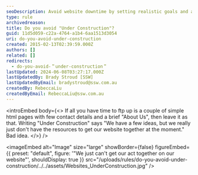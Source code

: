 ```yaml
---
seoDescription: Avoid website downtime by setting realistic goals and allocating necessary resources for a complete online presence.
type: rule
archivedreason:
title: Do you avoid "Under Construction"?
guid: 11d5d059-c22a-4764-a1b4-6aa1513d3054
uri: do-you-avoid-under-construction
created: 2015-02-13T02:39:59.000Z
authors: []
related: []
redirects:
  - do-you-avoid-＂under-construction＂
lastUpdated: 2024-06-08T03:27:17.000Z
lastUpdatedBy: Brady Stroud [SSW]
lastUpdatedByEmail: bradystroud@ssw.com.au
createdBy: RebeccaLiu
createdByEmail: RebeccaLiu@ssw.com.au
---
```


<introEmbed
  body={<>
If all you have time to ftp up is a couple of simple html pages with few contact details and a brief "About Us", then leave it as that. Writing "Under Construction" says "We have a few ideas, but we really just don't have the resources to get our website together at the moment." Bad idea.
  </>}
/>

<imageEmbed
  alt="Image"
  size="large"
  showBorder={false}
  figureEmbed={{
    preset: "default",
    figure: '"We just can\'t get our act together on our website"',
    shouldDisplay: true
  }}
  src="/uploads/rules/do-you-avoid-under-construction/../../assets/Websites_UnderConstruction.jpg"
/>
